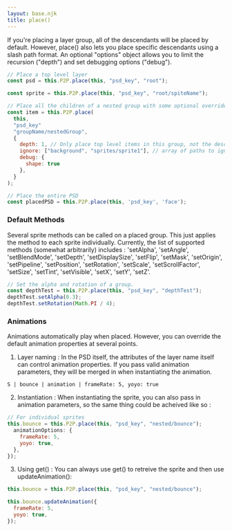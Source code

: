 ```yaml
---
layout: base.njk
title: place()
---
```


If you're placing a layer group, all of the descendants will be placed by default. However, place() also lets you place specific descendants using a slash path format. An optional "options" object allows you to limit the recursion ("depth") and set debugging options ("debug").

```js
// Place a top level layer
const psd = this.P2P.place(this, "psd_key", "root");

const sprite = this.P2P.place(this, "psd_key", "root/spiteName");

// Place all the children of a nested group with some optional overrides
const item = this.P2P.place(
  this,
  "psd_key"
  "groupName/nestedGroup",
  {
    depth: 1, // Only place top level items in this group, not the descendants
    ignore: ["background", "sprites/sprite1"], // array of paths to ignore
    debug: {
      shape: true
    },
  }
);
```

<Interactive outputPath="demos/output/placement" psdKey="psd_key" >

```js 
// Place the entire PSD
const placedPSD = this.P2P.place(this, 'psd_key', 'face');
```
</Interactive>


### Default Methods

Several sprite methods can be called on a placed group. This just applies the method to each sprite individually. Currently, the list of supported methods (somewhat arbitrarily) includes : 'setAlpha', 'setAngle', 'setBlendMode', 'setDepth', 'setDisplaySize', 'setFlip', 'setMask', 'setOrigin', 'setPipeline', 'setPosition', 'setRotation', 'setScale', 'setScrollFactor', 'setSize', 'setTint', 'setVisible', 'setX', 'setY', 'setZ'.

```js
// Set the alpha and rotation of a group.
const depthTest = this.P2P.place(this, "psd_key", "depthTest");
depthTest.setAlpha(0.3);
depthTest.setRotation(Math.PI / 4);
```

### Animations


Animations automatically play when placed. However, you can override the default animation properties at several points.

1. Layer naming : In the PSD itself, the attributes of the layer name itself can control animation properties. If you pass valid animation parameters, they will be merged in when instantiating the animation.

```
S | bounce | animation | frameRate: 5, yoyo: true
```

2. Instantiation : When instantiating the sprite, you can also pass in animation parameters, so the same thing could be acheived like so :

```js
// For individual sprites
this.bounce = this.P2P.place(this, "psd_key", "nested/bounce");
  animationOptions: {
    frameRate: 5,
    yoyo: true,
  },
});
```

3. Using get() : You can always use get() to retreive the sprite and then use updateAnimation():

```js
this.bounce = this.P2P.place(this, "psd_key", "nested/bounce");

this.bounce.updateAnimation({
  frameRate: 5,
  yoyo: true,
});
```